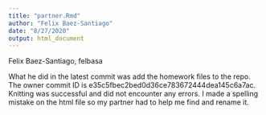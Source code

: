 ```yaml
---
title: "partner.Rmd"
author: "Felix Baez-Santiago"
date: "8/27/2020"
output: html_document
---
```


Felix Baez-Santiago, felbasa

What he did in the latest commit was add the homework files to the repo. The owner commit ID is e35c5fbec2bed0d36ce783672444dea145c6a7ac. Knitting was successful and did not encounter any errors. I made a spelling mistake on the html file so my partner had to help me find and rename it.





